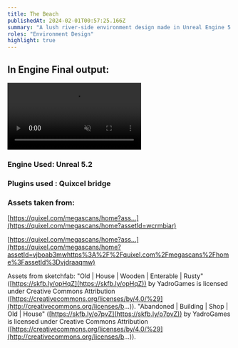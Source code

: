 ```yaml
---
title: The Beach
publishedAt: 2024-02-01T00:57:25.166Z
summary: "A lush river-side environment design made in Unreal Engine 5.2 using Quixel Bridge assets"
roles: "Environment Design"
highlight: true
---
```


## In Engine Final output: 
<video preload="none" autoplay="" loop="" playsinline="true" controls muted src="https://video.wixstatic.com/video/e8c5ff_b9d0bbac90b448199d86597db8bb221c/1080p/mp4/file.mp4"></video>

### Engine Used: Unreal 5.2

### Plugins used : Quixcel bridge 

### Assets taken from:

[https://quixel.com/megascans/home?ass...](https://quixel.com/megascans/home?assetId=wcrmbiar)

[https://quixel.com/megascans/home?ass...](https://quixel.com/megascans/home?assetId=vjboab3mwhttps%3A%2F%2Fquixel.com%2Fmegascans%2Fhome%3FassetId%3Dvjdraaqmw)

Assets from sketchfab: "Old | House | Wooden | Enterable | Rusty" ([https://skfb.ly/opHqZ](https://skfb.ly/opHqZ)) by YadroGames is licensed under Creative Commons Attribution ([https://creativecommons.org/licenses/by/4.0/%29](http://creativecommons.org/licenses/b...)). "Abandoned | Building | Shop | Old | House" ([https://skfb.ly/o7pvZ](https://skfb.ly/o7pvZ)) by YadroGames is licensed under Creative Commons Attribution ([https://creativecommons.org/licenses/by/4.0/%29](http://creativecommons.org/licenses/b...)).

